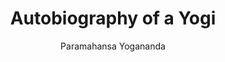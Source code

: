 ---
title: "Autobiography of a Yogi"
author: "Paramahansa Yogananda"
publishedAt: "January 1, 1946"
summary: "Autobiography of Paramahansa Yogananda, interesting but not a spiritual book!"
image: "/books/autobio-yogi.jpg"
rating: 3.5
---